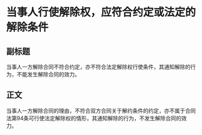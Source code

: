 # 当事人行使解除权，应符合约定或法定的解除条件
## 副标题
当事人一方解除合同不符合约定，亦不符合法定解除权行使条件，其通知解除的行为，不能发生解除合同的效力。
## 正文
当事人一方解除合同的理由，不符合双方合同关于解约条件的约定，亦不属于合同法第94条可行使法定解除权的情形，其通知解除的行为，不发生解除合同的效力。